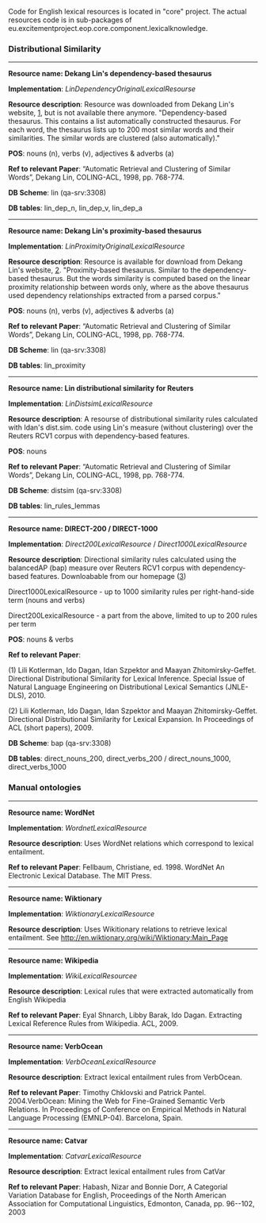 Code for English lexical resources is located in "core" project.
The actual resources code is in sub-packages of eu.excitementproject.eop.core.component.lexicalknowledge.

===Distributional Similarity===

---------
'''Resource name: Dekang Lin's dependency-based thesaurus'''

'''Implementation''': ''LinDependencyOriginalLexicalResourse''

'''Resource description''': Resource was downloaded from Dekang Lin's website, [http://webdocs.cs.ualberta.ca/~lindek/downloads.htm], but is not available there anymore. "Dependency-based thesaurus. This contains a list automatically constructed thesaurus. For each word, the thesaurus lists up to 200 most similar words and their similarities. The similar words are clustered (also automatically)."

'''POS''': nouns (n), verbs (v), adjectives & adverbs (a)

'''Ref to relevant Paper''': “Automatic Retrieval and Clustering of Similar Words”, Dekang Lin, COLING-ACL, 1998, pp. 768-774.

'''DB Scheme''': lin (qa-srv:3308)

'''DB tables''': lin_dep_n, lin_dep_v, lin_dep_a

---------
'''Resource name: Dekang Lin's proximity-based thesaurus'''

'''Implementation''': ''LinProximityOriginalLexicalResource''

'''Resource description''': Resource is available for download from Dekang Lin's website, [http://webdocs.cs.ualberta.ca/~lindek/downloads.htm]. "Proximity-based thesaurus. Similar to the dependency-based thesaurus. But the words similarity is computed based on the linear proximity relationship between words only, where as the above thesaurus used dependency relationships extracted from a parsed corpus."

'''POS''': nouns (n), verbs (v), adjectives & adverbs (a)

'''Ref to relevant Paper''': “Automatic Retrieval and Clustering of Similar Words”, Dekang Lin, COLING-ACL, 1998, pp. 768-774.

'''DB Scheme''': lin (qa-srv:3308)

'''DB tables''': lin_proximity

-----------
'''Resource name: Lin distributional similarity for Reuters'''

'''Implementation''': ''LinDistsimLexicalResource'' 

'''Resource description''': A resourse of distributional similarity rules calculated with Idan's dist.sim. code using Lin's measure (without clustering) over the Reuters RCV1 corpus with dependency-based features. 

'''POS''': nouns

'''Ref to relevant Paper''': “Automatic Retrieval and Clustering of Similar Words”, Dekang Lin, COLING-ACL, 1998, pp. 768-774.

'''DB Scheme''': distsim (qa-srv:3308)

'''DB tables''': lin_rules_lemmas

-----------
'''Resource name: DIRECT-200 / DIRECT-1000'''

'''Implementation''': ''Direct200LexicalResource'' / ''Direct1000LexicalResource'' 

'''Resource description''': Directional similarity rules calculated using the balancedAP (bap) measure over Reuters RCV1 corpus with dependency-based features. Downloabable from our homepage ([http://u.cs.biu.ac.il/~nlp/downloads/DIRECT.html])

Direct1000LexicalResource - up to 1000 similarity rules per right-hand-side term (nouns and verbs)

Direct200LexicalResource - a part from the above, limited to up to 200 rules per term

'''POS''': nouns & verbs

'''Ref to relevant Paper''': 

(1) Lili Kotlerman, Ido Dagan, Idan Szpektor and Maayan Zhitomirsky-Geffet. Directional Distributional Similarity for Lexical Inference. Special Issue of Natural Language Engineering on Distributional Lexical Semantics (JNLE-DLS), 2010. 

(2) Lili Kotlerman, Ido Dagan, Idan Szpektor and Maayan Zhitomirsky-Geffet. Directional Distributional Similarity for Lexical Expansion. In Proceedings of ACL (short papers), 2009.

'''DB Scheme''': bap (qa-srv:3308)

'''DB tables''': direct_nouns_200, direct_verbs_200 / direct_nouns_1000, direct_verbs_1000

===Manual ontologies===

-----------


'''Resource name: WordNet'''

'''Implementation''': ''WordnetLexicalResource''

'''Resource description''': Uses WordNet relations which correspond to lexical entailment.

'''Ref to relevant Paper''': 
Fellbaum, Christiane, ed. 1998. WordNet An Electronic Lexical Database. The MIT Press.

-----------

'''Resource name: Wiktionary''' 

'''Implementation''': ''WiktionaryLexicalResource''

'''Resource description''': Uses Wikitionary relations to retrieve lexical entailment. See http://en.wiktionary.org/wiki/Wiktionary:Main_Page

-----------

'''Resource name: Wikipedia''' 

'''Implementation''': ''WikiLexicalResourcee''

'''Resource description''': Lexical rules that were extracted automatically from English Wikipedia

'''Ref to relevant Paper''': 
Eyal Shnarch, Libby Barak, Ido Dagan. Extracting Lexical Reference Rules from Wikipedia. ACL, 2009.

-----------

'''Resource name: VerbOcean''' 

'''Implementation''': ''VerbOceanLexicalResource''

'''Resource description''': Extract lexical entailment rules from VerbOcean.

'''Ref to relevant Paper''': 
Timothy Chklovski and Patrick Pantel. 2004.VerbOcean: Mining the Web for Fine-Grained Semantic Verb Relations. In Proceedings of Conference on Empirical Methods in Natural Language Processing (EMNLP-04). Barcelona, Spain.
-----------

'''Resource name: Catvar''' 

'''Implementation''': ''CatvarLexicalResource''

'''Resource description''': Extract lexical entailment rules from CatVar

'''Ref to relevant Paper''': 
Habash, Nizar and Bonnie Dorr, A Categorial Variation Database for English, Proceedings of the North American Association for Computational Linguistics, Edmonton, Canada, pp. 96--102, 2003




